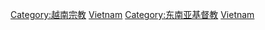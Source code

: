 [[Category:越南宗教|Category:越南宗教]]
[[Category:東亞基督教|Vietnam]]
[[Category:东南亚基督教|Category:东南亚基督教]]
[[Category:亚洲各国基督教|Vietnam]]